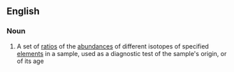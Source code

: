 ==English==

===Noun===
{{wikipedia}}
{{en-noun|sg=[[isotopic]] [[signature]]}}

#{{context|physics|chemistry}} A set of [[ratio]]s of the [[abundance]]s of different isotopes of specified [[element]]s in a sample, used as a diagnostic test of the sample's origin, or of its age